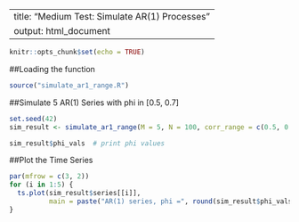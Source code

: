 
---
title: "Medium Test: Simulate AR(1) Processes"
output: html_document
---

```r
knitr::opts_chunk$set(echo = TRUE)
```

##Loading the function

```r
source("simulate_ar1_range.R")
```

##Simulate 5 AR(1) Series with phi in [0.5, 0.7]

```r
set.seed(42)
sim_result <- simulate_ar1_range(M = 5, N = 100, corr_range = c(0.5, 0.7))

sim_result$phi_vals  # print phi values
```

##Plot the Time Series

```r
par(mfrow = c(3, 2))
for (i in 1:5) {
  ts.plot(sim_result$series[[i]],
          main = paste("AR(1) series, phi =", round(sim_result$phi_vals[i], 2)))
}
```
